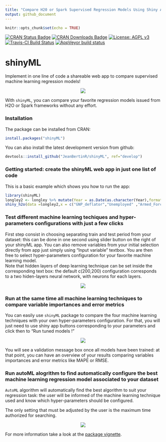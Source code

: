 ```yaml
---
title: "Compare H20 or Spark Supervised Regression Models Using Shiny App"
output: github_document
---
```



```r
knitr::opts_chunk$set(echo = TRUE)

```

[![CRAN Status Badge](http://www.r-pkg.org/badges/version/shinyML)](https://CRAN.R-project.org/package=shinyML)
[![CRAN Downloads Badge](https://cranlogs.r-pkg.org/badges/shinyML)](https://CRAN.R-project.org/package=shinyML)
[![License: AGPL v3](https://img.shields.io/badge/License-GPL%20v3-blue.svg)](https://www.gnu.org/licenses/gpl-3.0)
[![Travis-CI Build Status](https://travis-ci.org/JeanBertinR/shinyML.svg?branch=master)](https://travis-ci.org/JeanBertinR/shinyML)
[![AppVeyor build status](https://ci.appveyor.com/api/projects/status/github/JeanBertinR/shinyML?branch=master&svg=true)](https://ci.appveyor.com/project/JeanBertinR/shinyML)



# shinyML


  Implement in one line of code a shareable web app to compare supervised machine learning regression models!
<p align="center">
  <img src="vignettes/shinyML.png">
</p>

  With `shinyML`, you can compare your favorite regression models issued from H2O or Spark frameworks without any effort. 



### Installation

  The package can be installed from CRAN:

```r
install.packages("shinyML")
```


  You can also install the latest development version from github:

```r
devtools::install_github("JeanBertinR/shinyML", ref="develop")
```

### Getting started: create the shinyML web app in just one list of code

  This is a basic example which shows you how to run the app:

```r

library(shinyML)
longley2 <- longley %>% mutate(Year = as.Date(as.character(Year),format = "%Y"))
shiny_h2o(data =longley2,x = c("GNP_deflator","Unemployed" ,"Armed_Forces","Employed"),y = "GNP",date_column = "Year",share_app = TRUE,port = 3951)
```


### Test different machine learning techiques and hyper-parameters configurations with just a few clicks

  First step consist in choosing separating train and test period from your dataset: this can be done in one second using slider button on the right of your shinyML app. 
  You can also remove variables from your initial selection directly from app just simply using "Input variable" textbox. 
You are then free to select hyper-parameters configuration for your favorite machine learning model.  
Note that hidden layers of deep learning technique can be set inside the corresponding text box: the default c(200,200) configuration corresponds to a two hiden-layers neural network, with neurons for each layers. 
<p align="center">
  <img src="vignettes/one_model.gif">
</p>


### Run at the same time all machine learning techniques to compare variable importances and error metrics

 You can easily use `shinyML` package to compare the four machine learning techniques with your own hyper-parameters configuration. 
For that, you will just need to use shiny app buttons corresponding to your parameters and click then to "Run tuned models !"
<p align="center">
  <img src="vignettes/all_models.gif">
</p>

  You will see a validation message box once all models have been trained: at that point, you can have an overview of your results comparing variables importances and error metrics like MAPE  or RMSE.

### Run autoML alogrithm to find automatically configure the best machine learning regression model associated to your dataset 

  `AutoML` algorithm will automatically find the best algorithm to suit your regression task: the user will be informed of the machine learning technique used and know which hyper-parameters should be configured. 

  The only setting that must be adjusted by the user is the maximum time authorized for searching. 
<p align="center">
  <img src="vignettes/auto_ML.gif">
</p>


  For more information take a look at the [package vignette](vignettes/vignettes.Rmd).


